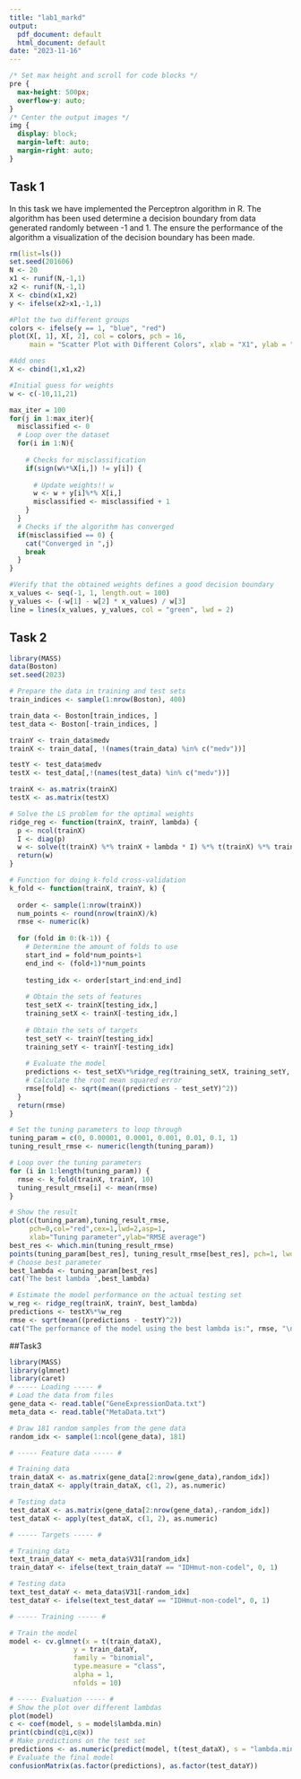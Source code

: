 ```yaml
---
title: "lab1_markd"
output:
  pdf_document: default
  html_document: default
date: "2023-11-16"
---
```


```css
/* Set max height and scroll for code blocks */
pre {
  max-height: 500px;
  overflow-y: auto;
}
/* Center the output images */
img {
  display: block;
  margin-left: auto;
  margin-right: auto;
}
```


## Task 1

In this task we have implemented the Perceptron algorithm in R. The algorithm has been used determine a decision boundary from data generated randomly between -1 and 1. The ensure the performance of the algorithm a visualization of the decision boundary has been made.

```R

rm(list=ls())
set.seed(201606)
N <- 20
x1 <- runif(N,-1,1)
x2 <- runif(N,-1,1)
X <- cbind(x1,x2)
y <- ifelse(x2>x1,-1,1)

#Plot the two different groups 
colors <- ifelse(y == 1, "blue", "red")
plot(X[, 1], X[, 2], col = colors, pch = 16,
     main = "Scatter Plot with Different Colors", xlab = "X1", ylab = "X2")

#Add ones
X <- cbind(1,x1,x2)

#Initial guess for weights
w <- c(-10,11,21)

max_iter = 100
for(j in 1:max_iter){
  misclassified <- 0
  # Loop over the dataset
  for(i in 1:N){
    
    # Checks for misclassification
    if(sign(w%*%X[i,]) != y[i]) {
      
      # Update weights!! w
      w <- w + y[i]%*% X[i,]
      misclassified <- misclassified + 1
    }
  }
  # Checks if the algorithm has converged
  if(misclassified == 0) {
    cat("Converged in ",j)
    break
  }
}

#Verify that the obtained weights defines a good decision boundary 
x_values <- seq(-1, 1, length.out = 100)
y_values <- (-w[1] - w[2] * x_values) / w[3]
line = lines(x_values, y_values, col = "green", lwd = 2)
```

## Task 2

```R
library(MASS)
data(Boston)
set.seed(2023)

# Prepare the data in training and test sets
train_indices <- sample(1:nrow(Boston), 400)

train_data <- Boston[train_indices, ]
test_data <- Boston[-train_indices, ]

trainY <- train_data$medv
trainX <- train_data[, !(names(train_data) %in% c("medv"))]

testY <- test_data$medv
testX <- test_data[,!(names(test_data) %in% c("medv"))]

trainX <- as.matrix(trainX)
testX <- as.matrix(testX)
```

```R
# Solve the LS problem for the optimal weights
ridge_reg <- function(trainX, trainY, lambda) { 
  p <- ncol(trainX)
  I <- diag(p)
  w <- solve(t(trainX) %*% trainX + lambda * I) %*% t(trainX) %*% trainY
  return(w)
}

# Function for doing k-fold cross-validation
k_fold <- function(trainX, trainY, k) {
  
  order <- sample(1:nrow(trainX))
  num_points <- round(nrow(trainX)/k)
  rmse <- numeric(k)
  
  for (fold in 0:(k-1)) {
    # Determine the amount of folds to use
    start_ind = fold*num_points+1
    end_ind <- (fold+1)*num_points
    
    testing_idx <- order[start_ind:end_ind]
    
    # Obtain the sets of features
    test_setX <- trainX[testing_idx,]
    training_setX <- trainX[-testing_idx,]
    
    # Obtain the sets of targets
    test_setY <- trainY[testing_idx]
    training_setY <- trainY[-testing_idx]
    
    # Evaluate the model
    predictions <- test_setX%*%ridge_reg(training_setX, training_setY, tuning_param[i])
    # Calculate the root mean squared error
    rmse[fold] <- sqrt(mean((predictions - test_setY)^2))
  }
  return(rmse)
}
```

```R
# Set the tuning parameters to loop through
tuning_param = c(0, 0.00001, 0.0001, 0.001, 0.01, 0.1, 1)
tuning_result_rmse <- numeric(length(tuning_param))

# Loop over the tuning parameters
for (i in 1:length(tuning_param)) {
  rmse <- k_fold(trainX, trainY, 10)
  tuning_result_rmse[i] <- mean(rmse)
}
```

```R
# Show the result
plot(c(tuning_param),tuning_result_rmse,
     pch=0,col="red",cex=1,lwd=2,asp=1,
     xlab="Tuning parameter",ylab="RMSE average")
best_res <- which.min(tuning_result_rmse)
points(tuning_param[best_res], tuning_result_rmse[best_res], pch=1, lwd = 2, cex = 3)
# Choose best parameter
best_lambda <- tuning_param[best_res]
cat('The best lambda ',best_lambda)

# Estimate the model performance on the actual testing set
w_reg <- ridge_reg(trainX, trainY, best_lambda)
predictions <- testX%*%w_reg
rmse <- sqrt(mean((predictions - testY)^2))
cat("The performance of the model using the best lambda is:", rmse, "\n")
```

##Task3

```R
library(MASS)
library(glmnet)
library(caret)
# ----- Loading ----- #
# Load the data from files
gene_data <- read.table("GeneExpressionData.txt")
meta_data <- read.table("MetaData.txt")

# Draw 181 random samples from the gene data
random_idx <- sample(1:ncol(gene_data), 181)
```

```R
# ----- Feature data ----- #

# Training data
train_dataX <- as.matrix(gene_data[2:nrow(gene_data),random_idx])
train_dataX <- apply(train_dataX, c(1, 2), as.numeric)

# Testing data
test_dataX <- as.matrix(gene_data[2:nrow(gene_data),-random_idx])
test_dataX <- apply(test_dataX, c(1, 2), as.numeric)
```

```R
# ----- Targets ----- #

# Training data
text_train_dataY <- meta_data$V31[random_idx]
train_dataY <- ifelse(text_train_dataY == "IDHmut-non-codel", 0, 1)

# Testing data
text_test_dataY <- meta_data$V31[-random_idx]
test_dataY <- ifelse(text_test_dataY == "IDHmut-non-codel", 0, 1)
```

```R
# ----- Training ----- #

# Train the model
model <- cv.glmnet(x = t(train_dataX), 
                y = train_dataY,
                family = "binomial",
                type.measure = "class",
                alpha = 1,
                nfolds = 10)
```

```R
# ----- Evaluation ----- #
# Show the plot over different lambdas
plot(model)
c <- coef(model, s = model$lambda.min)
print(cbind(c@i,c@x))
# Make predictions on the test set
predictions <- as.numeric(predict(model, t(test_dataX), s = "lambda.min", type = "class"))
# Evaluate the final model
confusionMatrix(as.factor(predictions), as.factor(test_dataY))
```




